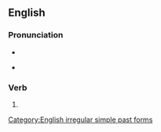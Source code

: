 ==English==

===Pronunciation===
* {{IPA|en|/wɪð.dɹu/|/wɪθ.dɹu/}}
* {{audio|en|En-us-withdrew.ogg|Audio (US)}}
*: {{rhymes|en|uː|s=2}}

===Verb===
{{head|en|verb form}}

# {{en-simple past of|withdraw}}

[[Category:English irregular simple past forms]]
